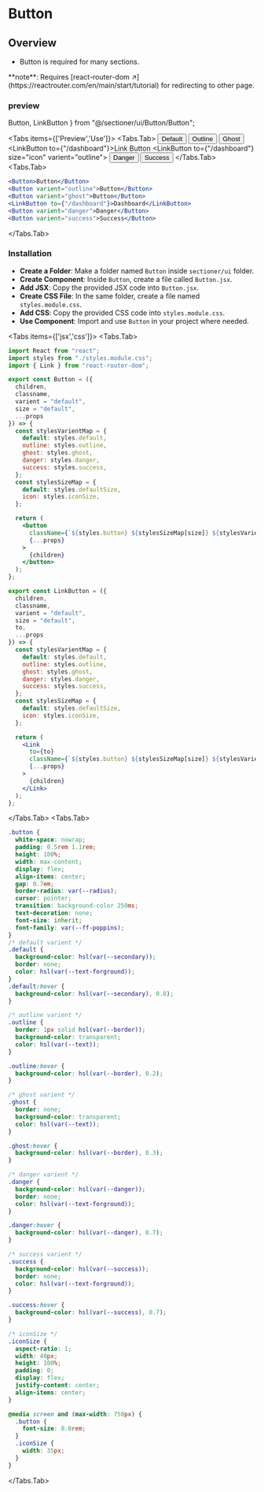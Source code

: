 # Button

## Overview 

- Button is required for many sections.


 
<Callout type="info" emoji="!!">
**note**: Requires [react-router-dom ↗](https://reactrouter.com/en/main/start/tutorial) for redirecting to other page.
</Callout>

### preview

  Button, LinkButton
} from "@/sectioner/ui/Button/Button";

<Tabs items={['Preview','Use']}>
<Tabs.Tab>
<ComponentWrapper classname="gap-3 flex-wrap">
    <Button>Default</Button>
    <Button varient="outline">Outline</Button>
    <Button varient="ghost">Ghost</Button>
    <LinkButton to={"/dashboard"}>Link Button</LinkButton>
    <LinkButton to={"/dashboard"} size="icon" varient="outline"><LayoutTemplate className='h-5 w-5'/></LinkButton>
    <Button varient="danger">Danger</Button>
    <Button varient="success">Success</Button>
</ComponentWrapper>
</Tabs.Tab>
<Tabs.Tab>
```jsx showLineNumbers filename="App.jsx" copy
<Button>Button</Button>
<Button varient="outline">Button</Button>
<Button varient="ghost">Button</Button>
<LinkButton to={"/dashboard"}>Dashboard</LinkButton>
<Button varient="danger">Danger</Button>
<Button varient="success">Success</Button>
```
</Tabs.Tab>
</Tabs>

### Installation

- **Create a Folder**: Make a folder named `Button` inside `sectioner/ui` folder.
- **Create Component**: Inside `Button`, create a file called `Button.jsx`.
- **Add JSX**: Copy the provided JSX code into `Button.jsx`.
- **Create CSS File**: In the same folder, create a file named `styles.module.css`.
- **Add CSS**: Copy the provided CSS code into `styles.module.css`.
- **Use Component**: Import and use `Button` in your project where needed.

<Tabs items={['jsx','css']}>
<Tabs.Tab>
```jsx showLineNumbers filename="Button.jsx" copy
import React from "react";
import styles from "./styles.module.css";
import { Link } from "react-router-dom";

export const Button = ({
  children,
  classname,
  varient = "default",
  size = "default",
  ...props
}) => {
  const stylesVarientMap = {
    default: styles.default,
    outline: styles.outline,
    ghost: styles.ghost,
    danger: styles.danger,
    success: styles.success,
  };
  const stylesSizeMap = {
    default: styles.defaultSize,
    icon: styles.iconSize,
  };

  return (
    <button
      className={`${styles.button} ${stylesSizeMap[size]} ${stylesVarientMap[varient]} ${classname}`}
      {...props}
    >
      {children}
    </button>
  );
};

export const LinkButton = ({
  children,
  classname,
  varient = "default",
  size = "default",
  to,
  ...props
}) => {
  const stylesVarientMap = {
    default: styles.default,
    outline: styles.outline,
    ghost: styles.ghost,
    danger: styles.danger,
    success: styles.success,
  };
  const stylesSizeMap = {
    default: styles.defaultSize,
    icon: styles.iconSize,
  };

  return (
    <Link
      to={to}
      className={`${styles.button} ${stylesSizeMap[size]} ${stylesVarientMap[varient]} ${classname}`}
      {...props}
    >
      {children}
    </Link>
  );
};
```
</Tabs.Tab>
<Tabs.Tab>
```css showLineNumbers filename="styles.module.css" copy
.button {
  white-space: nowrap;
  padding: 0.5rem 1.1rem;
  height: 100%;
  width: max-content;
  display: flex;
  align-items: center;
  gap: 0.7em;
  border-radius: var(--radius);
  cursor: pointer;
  transition: background-color 250ms;
  text-decoration: none;
  font-size: inherit;
  font-family: var(--ff-poppins);
}
/* default varient */
.default {
  background-color: hsl(var(--secondary));
  border: none;
  color: hsl(var(--text-forground));
}
.default:hover {
  background-color: hsl(var(--secondary), 0.8);
}

/* outline varient */
.outline {
  border: 1px solid hsl(var(--border));
  background-color: transparent;
  color: hsl(var(--text));
}

.outline:hover {
  background-color: hsl(var(--border), 0.2);
}

/* ghost varient */
.ghost {
  border: none;
  background-color: transparent;
  color: hsl(var(--text));
}

.ghost:hover {
  background-color: hsl(var(--border), 0.3);
}

/* danger varient */
.danger {
  background-color: hsl(var(--danger));
  border: none;
  color: hsl(var(--text-forground));
}

.danger:hover {
  background-color: hsl(var(--danger), 0.7);
}

/* success varient */
.success {
  background-color: hsl(var(--success));
  border: none;
  color: hsl(var(--text-forground));
}

.success:hover {
  background-color: hsl(var(--success), 0.7);
}

/* iconSize */
.iconSize {
  aspect-ratio: 1;
  width: 40px;
  height: 100%;
  padding: 0;
  display: flex;
  justify-content: center;
  align-items: center;
}

@media screen and (max-width: 750px) {
  .button {
    font-size: 0.8rem;
  }
  .iconSize {
    width: 35px;
  }
}
```
</Tabs.Tab>
</Tabs>
